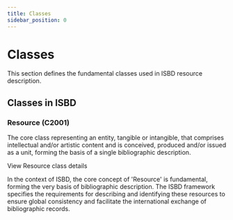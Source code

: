 ```yaml
---
title: Classes
sidebar_position: 0
---
```


# Classes

This section defines the fundamental classes used in ISBD resource description.

## Classes in ISBD

### Resource (C2001)
The core class representing an entity, tangible or intangible, that comprises intellectual and/or artistic content and is conceived, produced and/or issued as a unit, forming the basis of a single bibliographic description.

<InLink href="/docs/elements/isbd/classes/C2001">View Resource class details</InLink>


In the context of ISBD, the core concept of 'Resource' is fundamental, forming the very basis of bibliographic description. The ISBD framework specifies the requirements for describing and identifying these resources to ensure global consistency and facilitate the international exchange of bibliographic records.

